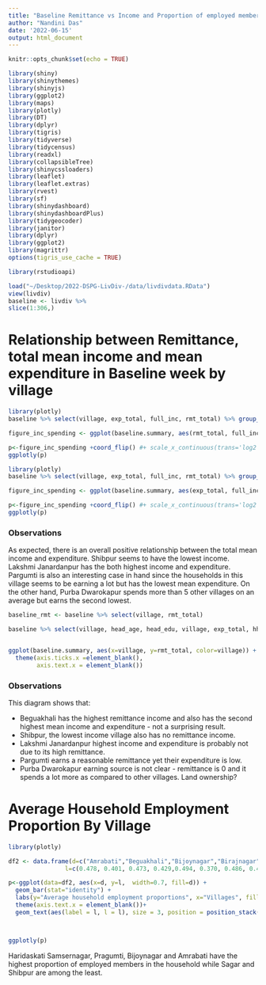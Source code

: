```yaml
---
title: "Baseline Remittance vs Income and Proportion of employed members in Household"
author: "Nandini Das"
date: '2022-06-15'
output: html_document
---
```


```r
knitr::opts_chunk$set(echo = TRUE)

library(shiny)
library(shinythemes)
library(shinyjs)
library(ggplot2)
library(maps)
library(plotly)
library(DT)
library(dplyr)
library(tigris)
library(tidyverse)
library(tidycensus)
library(readxl)
library(collapsibleTree)
library(shinycssloaders)
library(leaflet)
library(leaflet.extras)
library(rvest)
library(sf)
library(shinydashboard)
library(shinydashboardPlus)
library(tidygeocoder)
library(janitor)
library(dplyr)
library(ggplot2)
library(magrittr)
options(tigris_use_cache = TRUE)

library(rstudioapi)
```


```r
load("~/Desktop/2022-DSPG-LivDiv-/data/livdivdata.RData")
view(livdiv)
baseline <- livdiv %>%
slice(1:306,) 

```

# Relationship between Remittance, total mean income and mean expenditure in Baseline week by village

```r
library(plotly)
baseline %>% select(village, exp_total, full_inc, rmt_total) %>% group_by(village) %>%summarise_all(mean) -> baseline.summary

figure_inc_spending <- ggplot(baseline.summary, aes(rmt_total, full_inc, color= village))+geom_point(data=baseline.summary, shape=17, size=3) +labs(x="Total mean weekly remittances", y="Total mean weekly income", color="Villages") + ggtitle("Average total income vs average total remittances in Baseline week") 

p<-figure_inc_spending +coord_flip() #+ scale_x_continuous(trans='log2') 
ggplotly(p)
```

```r
library(plotly)
baseline %>% select(village, exp_total, full_inc, rmt_total) %>% group_by(village) %>%summarise_all(mean) -> baseline.summary

figure_inc_spending <- ggplot(baseline.summary, aes(exp_total, full_inc, color= village))+geom_point(data=baseline.summary, shape=17, size=3) +labs(x="Total mean weekly remittances", y="Total mean weekly income", color="Villages") + ggtitle("Average total income vs average total remittances in Baseline week") 

p<-figure_inc_spending +coord_flip() #+ scale_x_continuous(trans='log2') 
ggplotly(p)
```
### Observations

As expected, there is an overall positive relationship between the total mean income and expenditure. Shibpur seems to have the lowest income. Lakshmi Janardanpur has the both highest income and expenditure. Pargumti is also an interesting case in hand since the households in this village seems to be earning a lot but has the lowest mean expenditure. On the other hand, Purba Dwarokapur spends more than 5 other villages on an average but earns the second lowest. 

```r
baseline_rmt <- baseline %>% select(village, rmt_total)

baseline %>% select(village, head_age, head_edu, village, exp_total, hh_employed_prop,  rmt_total) %>% group_by(village) %>% summarise_all(mean) -> baseline.summary


ggplot(baseline.summary, aes(x=village, y=rmt_total, color=village)) + geom_point() +labs(y="Total mean remittances in Baseline Week", x="Villages")+scale_x_discrete(guide = guide_axis(n.dodge=3))+ggtitle("Average Total remittances of each village in baseline week") +
  theme(axis.ticks.x =element_blank(),
        axis.text.x = element_blank())

```


### Observations

This diagram shows that: 

* Beguakhali has the highest remittance income and also has the second highest mean income and expenditure - not a surprising result. 
* Shibpur, the lowest income village also has no remittance income. 
* Lakshmi Janardanpur highest income and expenditure is probably not due to its high remittance. 
* Pargumti earns a reasonable remittance yet their expenditure is low.
* Purba Dwarokapur earning source is not clear - remittance is 0 and it spends a lot more as compared to other villages. Land ownership?

# Average Household Employment Proportion By Village
```r

library(plotly)

df2 <- data.frame(d=c("Amrabati","Beguakhali","Bijoynagar","Birajnagar","Haridaskati Samsernagar","Lakshmi Janardanpur","Pargumti","Purba Dwarokapur","Sagar","Shibpur"),
                l=c(0.478, 0.401, 0.473, 0.429,0.494, 0.370, 0.486, 0.407, 0.331, 0.339))

p<-ggplot(data=df2, aes(x=d, y=l,  width=0.7, fill=d)) +
  geom_bar(stat="identity") +
  labs(y="Average household employment proportions", x="Villages", fill="white")+ggtitle("Mean proportion of household employed members in Baseline week") +
  theme(axis.text.x = element_blank())+
  geom_text(aes(label = l, l = l), size = 3, position = position_stack(vjust = 1.05)) 



ggplotly(p)
```

Haridaskati Samsernagar, Pragumti, Bijoynagar and Amrabati have the highest proportion of employed members in the household while Sagar and Shibpur are among the least. 